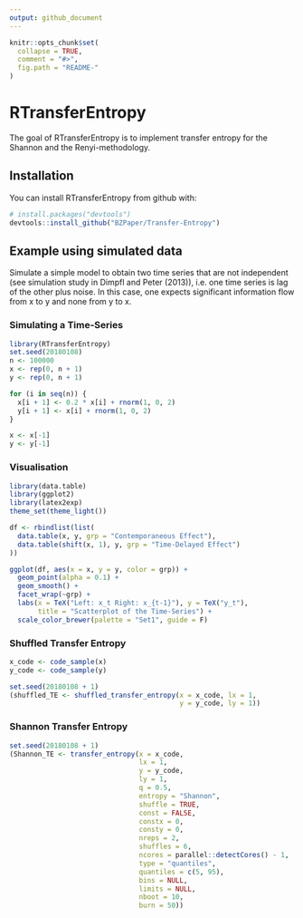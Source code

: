 ```yaml
---
output: github_document
---
```


<!-- README.md is generated from README.Rmd. Please edit that file -->

```r
knitr::opts_chunk$set(
  collapse = TRUE,
  comment = "#>",
  fig.path = "README-"
)
```

# RTransferEntropy

The goal of RTransferEntropy is to implement transfer entropy for the Shannon and the Renyi-methodology.

## Installation

You can install RTransferEntropy from github with:

```r
# install.packages("devtools")
devtools::install_github("BZPaper/Transfer-Entropy")
```

## Example using simulated data

Simulate a simple model to obtain two time series that are not independent (see simulation study in Dimpfl and Peter (2013)),
i.e. one time series is lag of the other plus noise. In this case, one expects significant information flow from x to y 
and none from y to x.

### Simulating a Time-Series
```r
library(RTransferEntropy)
set.seed(20180108)
n <- 100000
x <- rep(0, n + 1)
y <- rep(0, n + 1)

for (i in seq(n)) {
  x[i + 1] <- 0.2 * x[i] + rnorm(1, 0, 2)
  y[i + 1] <- x[i] + rnorm(1, 0, 2)
}

x <- x[-1]
y <- y[-1]
```

### Visualisation
```r
library(data.table)
library(ggplot2)
library(latex2exp)
theme_set(theme_light())

df <- rbindlist(list(
  data.table(x, y, grp = "Contemporaneous Effect"),
  data.table(shift(x, 1), y, grp = "Time-Delayed Effect")
))

ggplot(df, aes(x = x, y = y, color = grp)) + 
  geom_point(alpha = 0.1) +
  geom_smooth() +
  facet_wrap(~grp) +
  labs(x = TeX("Left: x_t Right: x_{t-1}"), y = TeX("y_t"), 
       title = "Scatterplot of the Time-Series") +
  scale_color_brewer(palette = "Set1", guide = F)
```

### Shuffled Transfer Entropy
```r
x_code <- code_sample(x)
y_code <- code_sample(y)

set.seed(20180108 + 1)
(shuffled_TE <- shuffled_transfer_entropy(x = x_code, lx = 1,
                                          y = y_code, ly = 1))

```

### Shannon Transfer Entropy
```r
set.seed(20180108 + 1)
(Shannon_TE <- transfer_entropy(x = x_code,
                                lx = 1,
                                y = y_code,
                                ly = 1,
                                q = 0.5,
                                entropy = "Shannon",
                                shuffle = TRUE,
                                const = FALSE,
                                constx = 0,
                                consty = 0,
                                nreps = 2,
                                shuffles = 6,
                                ncores = parallel::detectCores() - 1,
                                type = "quantiles",
                                quantiles = c(5, 95),
                                bins = NULL,
                                limits = NULL,
                                nboot = 10,
                                burn = 50))
```
